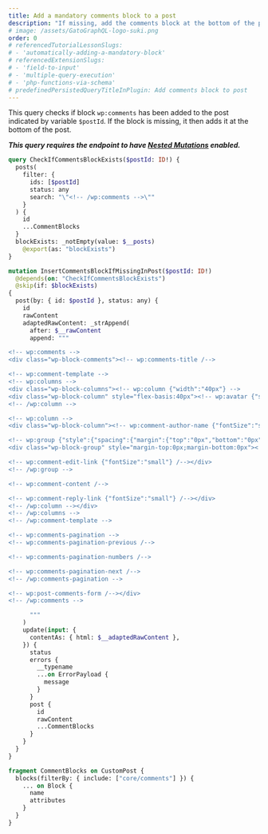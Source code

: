 ```yaml
---
title: Add a mandatory comments block to a post
description: "If missing, add the comments block at the bottom of the post"
# image: /assets/GatoGraphQL-logo-suki.png
order: 0
# referencedTutorialLessonSlugs:
# - 'automatically-adding-a-mandatory-block'
# referencedExtensionSlugs:
# - 'field-to-input'
# - 'multiple-query-execution'
# - 'php-functions-via-schema'
# predefinedPersistedQueryTitleInPlugin: Add comments block to post
---
```


This query checks if block `wp:comments` has been added to the post indicated by variable `$postId`. If the block is missing, it then adds it at the bottom of the post.

**_This query requires the endpoint to have [Nested Mutations](https://gatographql.com/guides/schema/using-nested-mutations/) enabled._**

```graphql
query CheckIfCommentsBlockExists($postId: ID!) {
  posts(
    filter: {
      ids: [$postId]
      status: any
      search: "\"<!-- /wp:comments -->\""
    }
  ) {
    id
    ...CommentBlocks
  }
  blockExists: _notEmpty(value: $__posts)
    @export(as: "blockExists")
}

mutation InsertCommentsBlockIfMissingInPost($postId: ID!)
  @depends(on: "CheckIfCommentsBlockExists")
  @skip(if: $blockExists)
{
  post(by: { id: $postId }, status: any) {
    id
    rawContent
    adaptedRawContent: _strAppend(
      after: $__rawContent
      append: """

<!-- wp:comments -->
<div class="wp-block-comments"><!-- wp:comments-title /-->

<!-- wp:comment-template -->
<!-- wp:columns -->
<div class="wp-block-columns"><!-- wp:column {"width":"40px"} -->
<div class="wp-block-column" style="flex-basis:40px"><!-- wp:avatar {"size":40,"style":{"border":{"radius":"20px"}}} /--></div>
<!-- /wp:column -->

<!-- wp:column -->
<div class="wp-block-column"><!-- wp:comment-author-name {"fontSize":"small"} /-->

<!-- wp:group {"style":{"spacing":{"margin":{"top":"0px","bottom":"0px"}}},"layout":{"type":"flex"}} -->
<div class="wp-block-group" style="margin-top:0px;margin-bottom:0px"><!-- wp:comment-date {"fontSize":"small"} /-->

<!-- wp:comment-edit-link {"fontSize":"small"} /--></div>
<!-- /wp:group -->

<!-- wp:comment-content /-->

<!-- wp:comment-reply-link {"fontSize":"small"} /--></div>
<!-- /wp:column --></div>
<!-- /wp:columns -->
<!-- /wp:comment-template -->

<!-- wp:comments-pagination -->
<!-- wp:comments-pagination-previous /-->

<!-- wp:comments-pagination-numbers /-->

<!-- wp:comments-pagination-next /-->
<!-- /wp:comments-pagination -->

<!-- wp:post-comments-form /--></div>
<!-- /wp:comments -->   

      """
    )
    update(input: {
      contentAs: { html: $__adaptedRawContent },
    }) {
      status
      errors {
        __typename
        ...on ErrorPayload {
          message
        }
      }
      post {
        id
        rawContent
        ...CommentBlocks
      }
    }
  }
}

fragment CommentBlocks on CustomPost {
  blocks(filterBy: { include: ["core/comments"] }) {
    ... on Block {
      name
      attributes
    }
  }
}
```
